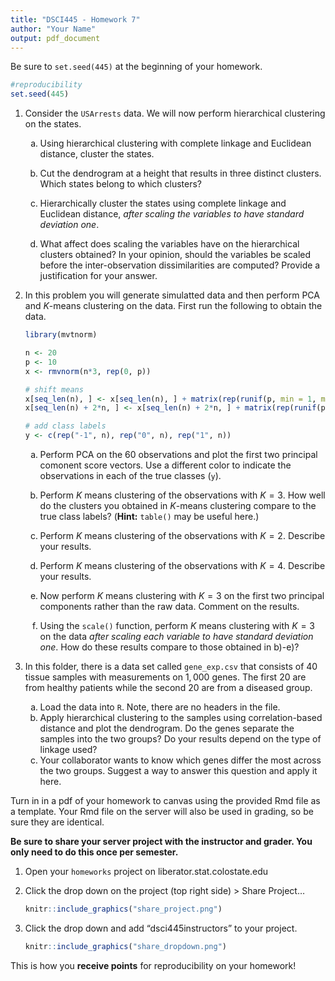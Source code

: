 ```yaml
---
title: "DSCI445 - Homework 7"
author: "Your Name"
output: pdf_document
---
```


Be sure to `set.seed(445)` at the beginning of your homework. 

```r
#reproducibility
set.seed(445)
```

1. Consider the `USArrests` data. We will now perform hierarchical clustering on the states.

    a) Using hierarchical clustering with complete linkage and Euclidean distance, cluster the states.
    
    b) Cut the dendrogram at a height that results in three distinct clusters. Which states belong to which clusters?
    
    c) Hierarchically cluster the states using complete linkage and Euclidean distance, *after scaling the variables to have standard deviation one*.
    
    d) What affect does scaling the variables have on the hierarchical clusters obtained? In your opinion, should the variables be scaled before the inter-observation dissimilarities are computed? Provide a justification for your answer.
    
2. In this problem you will generate simulatted data and then perform PCA and $K$-means clustering on the data. First run the following to obtain the data.

    ```r
    library(mvtnorm)
    
    n <- 20
    p <- 10
    x <- rmvnorm(n*3, rep(0, p))
    
    # shift means
    x[seq_len(n), ] <- x[seq_len(n), ] + matrix(rep(runif(p, min = 1, max = 3), n), nrow = n, byrow = TRUE)
    x[seq_len(n) + 2*n, ] <- x[seq_len(n) + 2*n, ] + matrix(rep(runif(p, min = -3, max = -1), n), nrow = n, byrow = TRUE)
    
    # add class labels
    y <- c(rep("-1", n), rep("0", n), rep("1", n))
    ```
    
    a) Perform PCA on the $60$ observations and plot the first two principal comonent score vectors. Use a different color to indicate the observations in each of the true classes (`y`).
    
    b) Perform $K$ means clustering of the observations with $K = 3$. How well do the clusters you obtained in $K$-means clustering compare to the true class labels? (**Hint:** `table()` may be useful here.)
    
    c) Perform $K$ means clustering of the observations with $K = 2$.  Describe your results.
    
    d) Perform $K$ means clustering of the observations with $K = 4$.  Describe your results.
    
    e) Now perform $K$ means clustering with $K = 3$ on the first two principal components rather than the raw data. Comment on the results.
    
    f) Using the `scale()` function, perform $K$ means clustering with $K = 3$ on the data *after scaling each variable to have standard deviation one*. How do these results compare to those obtained in b)-e)?
    
3. In this folder, there is a data set called `gene_exp.csv` that consists of $40$ tissue samples with measurements on $1,000$ genes. The first $20$ are from healthy patients while the second $20$ are from a diseased group.

    a) Load the data into `R`. Note, there are no headers in the file.
    b) Apply hierarchical clustering to the samples using correlation-based distance and plot the dendrogram. Do the genes separate the samples into the two groups? Do your results depend on the type of linkage used?
    c) Your collaborator wants to know which genes differ the most across the two groups. Suggest a way to answer this question and apply it here.
    
    
Turn in in a pdf of your homework to canvas using the provided Rmd file as a template. Your Rmd file on the server will also be used in grading, so be sure they are identical.

**Be sure to share your server project with the instructor and grader. You only need to do this once per semester.**

1. Open your `homeworks` project on liberator.stat.colostate.edu
2. Click the drop down on the project (top right side) > Share Project...
    
    ```r
    knitr::include_graphics("share_project.png")
    ```
  
3. Click the drop down and add "dsci445instructors" to your project.

    ```r
    knitr::include_graphics("share_dropdown.png")
    ```

This is how you **receive points** for reproducibility on your homework!
